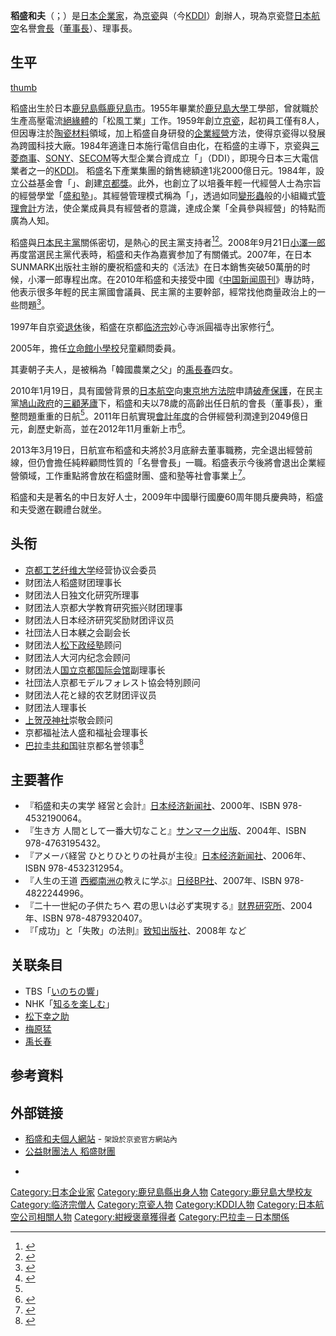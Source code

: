 {{Expand|time=2017-03-18T19:09:57+00:00}}
{{Infobox officeholder
| name = 稻盛和夫
| original_name = {{lang|ja|稲盛 和夫}}
| image = Kazuo Inamori 2011 Heritage Day HD2011-71.JPG
| birth_date = {{birth date and age|1932|1|21}}
| nationality = {{JPN}}
| birth_place = {{JPN}}[[鹿兒島縣|鹿兒島縣]][[鹿兒島市|鹿兒島市]]{{link-ja|藥師 (鹿兒島市)|薬師 (鹿児島市)|藥師町}}
| party  = 
| otherparty  = 
| spouse = <!--{{plainlist|
* {{marriage| | | |end=過世}}
 }}-->
| children = <!--{{flatlist|
 }}-->
| parents = 
| relatives = 
| occupation = [[企業家|企業家]]
| networth = 
| religion  = [[日本佛教|佛教]]（[[臨濟宗|臨濟宗]]）
| nickname = 
| educate = 
*[[鹿兒島大學|鹿兒島大學]]工學部
*{{link-ja|鹿兒島市立鹿兒島玉龍中學校、鹿兒島玉龍高等學校|鹿児島市立鹿児島玉龍中学校・鹿児島玉龍高等学校|鹿兒島玉龍高等學校}}
*{{link-ja|鹿兒島高等學校|鹿児島高等学校|鹿兒島中學校}}
*{{link-ja|鹿兒島市立西田小學校|鹿児島市立西田小学校|西田尋常高等小学校}}
| past = 
*[[京瓷|京瓷]]創辦人
*{{link-ja|第二電電|第二電電}}創辦人
*[[日本航空|日本航空]]會長（2010年2月－2012年2月）
}}<!--
{{japanese|image=Kazuo Inamori 2011 Heritage Day HD2011-71.JPG|japanese=稲盛 和夫|kana=いなもり かずお|romaji=Inamori Kazuo}}-->

'''稻盛和夫'''（{{jpn|j=稲盛 和夫|hg=いなもり かずお|rm=Inamori Kazuo|f=y}}；{{bd|1932年|1月21日|||Inamori Kazuo}}）是[[日本|日本]][[企業家|企業家]]，為[[京瓷|京瓷]]與{{link-ja|第二電電|第二電電}}（今[[KDDI|KDDI]]）創辦人，現為京瓷暨[[日本航空|日本航空]]名譽[[會長|會長]]（[[董事長|董事長]]）、{{link-ja|稻盛財團|稲盛財団|公益財團法人稻盛財團}}理事長。

== 生平 ==
[[file:稲森財団3864.JPG|thumb]]

稻盛出生於日本[[鹿兒島縣|鹿兒島縣]][[鹿兒島市|鹿兒島市]]{{link-ja|藥師 (鹿兒島市)|薬師 (鹿児島市)|藥師町}}。1955年畢業於[[鹿兒島大學|鹿兒島大學]]工學部，曾就職於生產高壓電流[[絕緣體|絕緣體]]的「松風工業」工作。1959年創立[[京瓷|京瓷]]，起初員工僅有8人，但因專注於[[陶瓷材料|陶瓷材料]]領域，加上稻盛自身研發的[[企業經營|企業經營]]方法，使得京瓷得以發展為跨國科技大廠。1984年適逢日本施行電信自由化，在稻盛的主導下，京瓷與[[三菱商事|三菱商事]]、[[SONY|SONY]]、[[SECOM|SECOM]]等大型企業合資成立「{{link-ja|第二電電|第二電電}}」（DDI），即現今日本三大電信業者之一的[[KDDI|KDDI]]。
稻盛名下產業集團的銷售總額達1兆2000億日元。1984年，設立公益基金會「{{link-ja|稻盛財團|稲盛財団}}」、創建[[京都獎|京都獎]]。此外，也創立了以培養年輕一代經營人士為宗旨的經營學堂「[[盛和塾|盛和塾]]」。其經營管理模式稱為「{{link-ja|阿米巴經營|アメーバ経営}}」，透過如同[[變形蟲|變形蟲]]般的小組織式[[管理會計|管理會計]]方法，使企業成員具有經營者的意識，達成企業「全員參與經營」的特點而廣為人知。

稻盛與[[民主黨_(1998年)|日本民主黨]]關係密切，是熱心的民主黨支持者<ref>{{Cite web |url=http://news.ifeng.com/opinion/gundong/detail_2011_09/07/8989889_0.shtml |title=凤凰网-稻盛和夫：民主党背后的支持者 |accessdate=2013-04-19 |archive-date=2014-02-01 |archive-url=https://web.archive.org/web/20140201163838/http://news.ifeng.com/opinion/gundong/detail_2011_09/07/8989889_0.shtml |dead-url=no }}</ref><ref>{{Cite web |url=http://cn.nikkei.com/columnviewpoint/column/5342-20130419.html?start=1 |title=日经中文网-2013/04/19-稻盛和夫的晚節 |access-date=2013-04-19 |archive-url=https://web.archive.org/web/20130511051008/http://cn.nikkei.com/columnviewpoint/column/5342-20130419.html?start=1 |archive-date=2013-05-11 |dead-url=yes }}</ref>。2008年9月21日[[小澤一郎|小澤一郎]]再度當選民主黨代表時，稻盛和夫作為嘉賓参加了有關儀式。2007年，在日本SUNMARK出版社主辦的慶祝稻盛和夫的《活法》在日本銷售突破50萬册的时候，小澤一郎專程出席。在2010年稻盛和夫接受中國《[[中国新闻周刊|中国新闻周刊]]》專訪時，他表示很多年輕的民主黨國會議員、民主黨的主要幹部，經常找他商量政治上的一些問題<ref>{{cite news|url=http://www.chinanews.com/gj/2010/11-18/2664670.shtml|title=日航總裁稻盛和夫,"經營之聖"，民主黨的監護人|publisher=中国新闻周刊|date=2010-11-18|accessdate=2014-01-23|archive-date=2014-02-04|archive-url=https://web.archive.org/web/20140204054551/http://www.chinanews.com/gj/2010/11-18/2664670.shtml|dead-url=no}}</ref>。

1997年自京瓷[[退休|退休]]後，稻盛在京都[[临济宗|临济宗]]妙心寺派圓福寺出家修行<ref name="udn">{{cite news |url=http://udn.com/NEWS/WORLD/WORS2/5376176.shtml |title=稻盛和夫 和尚變救世主 |publisher=經濟日報 |date=2010-01-20 |accessdate=2010-01-20 |archivedate=2010-01-22 |archiveurl=https://web.archive.org/web/20100122151712/http://udn.com/NEWS/WORLD/WORS2/5376176.shtml |deadurl=yes }}</ref>。

2005年，擔任[[立命館小學校|立命館小學校]]兒童顧問委員。

其妻朝子夫人，是被稱為「韓國農業之父」的[[禹長春|禹長春]]四女。

2010年1月19日，具有國營背景的[[日本航空|日本航空]]向[[東京地方法院|東京地方法院]]申請[[破產保護|破產保護]]，在民主黨[[鳩山由紀夫內閣|鳩山政府]]的[[三顧茅廬|三顧茅廬]]下，稻盛和夫以78歲的高齡出任日航的會長（董事長），重整問題重重的日航<ref name="udn"></ref>。2011年日航實現[[財年|會計年度]]的合併經營利潤達到2049億日元，創歷史新高，並在2012年11月重新上市<ref>{{Cite web |url=http://cn.nikkei.com/politicsaeconomy/stockforex/3549-20120911.html |title=日经中文网-2012/09/11-日本航空公司将重新上市 市值居業界第三 |access-date=2013-04-19 |archive-url=https://web.archive.org/web/20130722120640/http://cn.nikkei.com/politicsaeconomy/stockforex/3549-20120911.html |archive-date=2013-07-22 |dead-url=yes }}</ref>。

2013年3月19日，日航宣布稻盛和夫將於3月底辭去董事職務，完全退出經營前線，但仍會擔任純粹顧問性質的「名譽會長」一職。稻盛表示今後將會退出企業經營領域，工作重點將會放在稻盛財團、盛和塾等社會事業上<ref>{{Cite web |url=http://cn.nikkei.com/industry/management-strategy/5100-20130320.html |title=日经中文网-2013/03/20-稻盛和夫從企業經營引退 |access-date=2013-04-19 |archive-url=https://web.archive.org/web/20130328111128/http://cn.nikkei.com/industry/management-strategy/5100-20130320.html |archive-date=2013-03-28 |dead-url=yes }}</ref>。

稻盛和夫是著名的中日友好人士，2009年中國舉行國慶60周年閱兵慶典時，稻盛和夫受邀在觀禮台就坐。

== 头衔 ==
* [[京都工艺纤维大学|京都工艺纤维大学]]经营协议会委员
* 财团法人稻盛财团理事长
* 财团法人日独文化研究所理事
* 财团法人京都大学教育研究振兴财团理事
* 财团法人日本经济研究奖励财团评议员
* 社団法人日本躾之会副会长
* 财团法人[[松下政经塾|松下政经塾]]顾问
* 财团法人大河内纪念会顾问
* 财团法人[[国立京都国际会馆|国立京都国际会馆]]副理事长
* 社団法人京都モデルフォレスト協会特別顾问
* 财团法人花と緑的农艺财团评议员
* 财团法人{{tsl|ja|鹿児島県文化振興財団|鹿儿岛县文化振兴财团}}理事长
* [[上贺茂神社|上贺茂神社]]崇敬会顾问
* 京都福祉法人盛和福祉会理事长
* [[巴拉圭共和国|巴拉圭共和国]]驻京都名誉领事<ref>{{Cite web |url=https://www.mre.gov.py/index.php/representaciones/consulados-honorarios-del-paraguay-en-el-exterior |title=存档副本 |access-date=2021-08-21 |archive-date=2021-06-03 |archive-url=https://web.archive.org/web/20210603073552/https://www.mre.gov.py/index.php/representaciones/consulados-honorarios-del-paraguay-en-el-exterior |dead-url=no }}</ref>

== 主要著作 ==
*『稻盛和夫の実学 経営と会計』[[日本经济新闻社|日本经济新闻社]]、2000年、ISBN 978-4532190064。
*『生き方 人間として一番大切なこと』[[サンマーク出版|サンマーク出版]]、2004年、ISBN 978-4763195432。
*『アメーバ経営 ひとりひとりの社員が主役』[[日本经济新闻社|日本经济新闻社]]、2006年、ISBN 978-4532312954。
*『人生の王道 [[西郷南洲|西郷南洲]]の教えに学ぶ』[[日经BP社|日经BP社]]、2007年、ISBN 978-4822244996。
*『二十一世紀の子供たちへ 君の思いは必ず実現する』[[财界研究所|财界研究所]]、2004年、ISBN 978-4879320407。
*『「成功」と「失敗」の法則』[[致知出版社|致知出版社]]、2008年 など

== 关联条目 ==
* TBS「[[いのちの響|いのちの響]]」
* NHK「[[知るを楽しむ|知るを楽しむ]]」
* [[松下幸之助|松下幸之助]]
* [[梅原猛|梅原猛]]
* [[禹长春|禹长春]]

==参考資料==
<div class="references-small">
<references />
</div>

== 外部链接 ==
{{wikiquote}}
* [https://web.archive.org/web/20190711220007/https://www.kyocera.co.jp/inamori/ 稻盛和夫個人網站] - <small>架設於京瓷官方網站內</small> {{ja}}
* [https://www.inamori-f.or.jp/ 公益財團法人 稻盛財團] {{Wayback|url=https://www.inamori-f.or.jp/ |date=20190928153034 }} {{ja}}
* {{Sinaweibo|2367392191}} {{zh-cn}}

{{Authority control}}
{{DEFAULTSORT:Inamori Kazuo}}
[[Category:日本企业家|Category:日本企业家]]
[[Category:鹿兒島縣出身人物|Category:鹿兒島縣出身人物]]
[[Category:鹿兒島大學校友|Category:鹿兒島大學校友]]
[[Category:临济宗僧人|Category:临济宗僧人]]
[[Category:京瓷人物|Category:京瓷人物]]
[[Category:KDDI人物|Category:KDDI人物]]
[[Category:日本航空公司相關人物|Category:日本航空公司相關人物]]
[[Category:紺綬褒章獲得者|Category:紺綬褒章獲得者]]
[[Category:巴拉圭－日本關係|Category:巴拉圭－日本關係]]